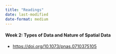 ```yaml
---
title: "Readings"
date: last-modified
date-format: medium
---
```


#### 

#### Week 2: Types of Data and Nature of Spatial Data

-   <https://doi.org/10.1073/pnas.0710375105>
